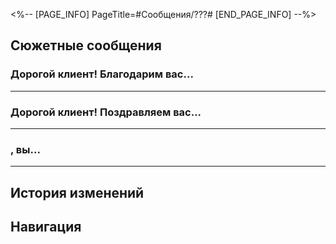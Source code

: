<%-- [PAGE_INFO]
PageTitle=#Сообщения/???#
[END_PAGE_INFO] --%>
{{Сообщение Инфобокс
|id          = 135
|Изображение = НИП ??? Иконка.png
|Тип         = НИП
|Отправитель = ???
|Описание    = 
|Фракция     = Другие
}}

==Сюжетные сообщения==
===Дорогой клиент! Благодарим вас...===
{{Сообщения
|условие_получения = 
|текст =
:'''???:''' Дорогой клиент! Благодарим вас за участие в игре с эффектом погружения «Приключения Хану» от Студии «Часы». Надеемся, что вы получили массу удовольствия. Оцените, пожалуйста, насколько вам понравилась игра: 1 - очень понравилась, 2 - понравилась. Для участия в опросе достаточно отправить одну цифру в ответном сообщении. Мы ждём с нетерпением!
:{Выбор} 1
::'''(Первопроходец):''' 1
::'''???:''' Благодарим вас за отклик! Желаем приятно провести время в Мире грёз.
:{Выбор} 2
::'''(Первопроходец):''' 2
::'''???:''' Благодарим вас за отклик! Желаем приятно провести время в Мире грёз.
:{Выбор} А если не понравилось?
::'''(Первопроходец):''' А почему тут только хорошие оценки?
::'''???:''' Плохие оценки могут привести к тому, что грёзотворцы испытают отрицательные эмоции, а это уже влечёт за собой риски для процесса проектирования игры. По этой причине канала для отрицательной обратной связи у нас нет. Надеемся на ваше понимание.
::'''???:''' Если вы остались недовольны игрой, то можете оставить свой отзыв офлайн в тематическом парке Студии «Часы». Мы обязательно выслушаем ваши предложения и максимально тактично передадим их разработчикам.
:'''???:''' Студия «Часы» подготовила для игроков немало наград за прохождение, а также лимитированное издание книги «Приключения Хану».
:'''???:''' Однако помните: в случае появления в книге особого контента, не имеющего отношения к таким персонажам как Часик, братец Хану и босс Камень, вы должны немедленно прекратить чтение и уничтожить книгу.
:{Выбор} Что ещё за особый контент?
::'''(Первопроходец):''' Особый контент?
::'''(Первопроходец):''' А детям такое можно читать?
:{Выбор} А что будет, если я прочту?
::'''(Первопроходец):''' Это не опасно для меня?
::'''(Первопроходец):''' Меня же не посадят за такое?
:'''???:''' Согласно правилам службы поддержки клиентов Студии «Часы» мы не отвечаем на подобные вопросы. Тем не менее просим вас серьёзно отнестись к данному предупреждению, поскольку соблюдение этих правил позволит вам избежать непредвиденных происшествий в Мире грёз.
:'''???:''' Просто прислушайтесь к предупреждению, и приключения в сладких снах принесут вам только радость! Мы надеемся, что пребывание в нашем мультипликационном мире подарит вам массу удовольствия!
}}
----

===Дорогой клиент! Поздравляем вас...===
{{Сообщения
|условие_получения = 
|текст =
:'''???:''' Дорогой клиент! Поздравляем вас с завершением первого испытания «Приключений Хану»! Вы собрали все пять лимитированных изданий, которые мы распространяем среди клиентов, верно?
:'''???:''' Скажите, не попадалось ли вам во время чтения что-то, не имеющее отношения к Часику?
:{Выбор} Кажется, что-то такое было...
::'''(Первопроходец):''' Там было что-то странное, как будто и не сказка.
::'''???:''' Приносим свои глубочайшие извинения! Возможно, вам достался бракованный экземпляр. Просим вас немедленно уничтожить книгу из соображений безопасности.
:{Выбор} Нет, ничего такого.
::'''(Первопроходец):''' Ничего такого, просто детские сказки.
::'''???:''' Понятно, спасибо. Если в будущем в какой-либо из книг «Приключения Хану» вам повстречается что-то странное, просим вас немедленно уничтожить книгу.
:{Выбор} Я даже не {{MC|ж=читала|м=читал}}.
::'''(Первопроходец):''' Не знаю, я даже не {{MC|ж=открывала|м=открывал}}.
::'''???:''' Какая жалость! История о братце Хану очень интересная. Прошу вас, если будет время, постарайтесь прочесть!
::'''???:''' Однако если в будущем в какой-либо из книг «Приключения Хану» вам повстречается что-то странное, просим вас немедленно уничтожить книгу.
:'''???:''' Кроме того, в настоящее время мы работаем над продолжением «Приключений Хану». В самом ближайшем будущем вы получите возможность прочувствовать новейшую историю о братце Хану в Мире грёз.
}}
----

==={{MC|ж=Дорогая гостья|м=Дорогой гость}}, вы...===
{{Сообщения
|условие_получения = 
|текст =
:'''???:''' {{MC|ж=Дорогая гостья|м=Дорогой гость}}, вы прошли девять испытаний «Приключений Хану», превзойдя 99,99% игроков!
:{Выбор} Вот это я молодец.
::'''(Первопроходец):''' Ай да я, ай да молодец.
::'''???:''' Ха-ха, вы действительно гуру этой игры.
:{Выбор} Аж 99,99%?
::'''(Первопроходец):''' Я {{MC|ж=прошла|м=прошёл}} всего пару уровней и уже {{MC|ж=обогнала|м=обогнал}} 99,99% игроков?
::'''???:''' Ага. Чтобы удивить игроков, мы разместили вход в игру в укромном месте, поэтому мало кто его находит.
:'''???:''' Кстати, сейчас многие гости нам сообщают, что в «Приключениях Хану» появляется всё больше и больше странностей.
:'''???:''' Насколько нам известно, клан Гончих начал расследование, которое, возможно, доставит неудобства владельцам книг... Если вы столкнётесь с чем-то подобным, будьте добры уничтожить эти книги.
:{{Диалог|Предупреждение}} Обнаружены помехи сигнала.
:'''???:''' {{Цвет|Ключевой|Но если вы настолько *суровы*, что опасности вас не пугают, и хотите узнать правду, то запомните его историю.}}
:{Выбор} Чего?
::'''(Первопроходец):''' ?
::'''(Первопроходец):''' Что это значит?
::{{Диалог|Предупреждение}} Сигнал восстановлен.
::'''???:''' {{MC|ж=Гостья|м=Гость}}, вы ещё здесь?
::'''???:''' Итак, в дальнейшем вас ждёт ещё больше уровней «Приключений Хану». Продолжайте в том же духе и становитесь лучшим «братцем Хану»!
:{Выбор} Чего?
::'''(Первопроходец):''' ?
::'''(Первопроходец):''' Что это значит?
::{{Диалог|Предупреждение}} Сигнал восстановлен.
::'''???:''' {{MC|ж=Гостья|м=Гость}}, вы ещё здесь?
::'''???:''' Итак, в дальнейшем вас ждёт ещё больше уровней «Приключений Хану». Продолжайте в том же духе и становитесь лучшим «братцем Хану»!
:{Выбор} Чего?
:'''(Первопроходец):''' ?
:'''(Первопроходец):''' Что это значит?
:{{Диалог|Предупреждение}} Сигнал восстановлен.
:'''???:''' {{MC|ж=Гостья|м=Гость}}, вы ещё здесь?
:'''???:''' Итак, в дальнейшем вас ждёт ещё больше уровней «Приключений Хану». Продолжайте в том же духе и становитесь лучшим «братцем Хану»!
}}
----

==История изменений==
{{История изменений|2.7}}

==Навигация==
{{Сообщения Навбокс}}